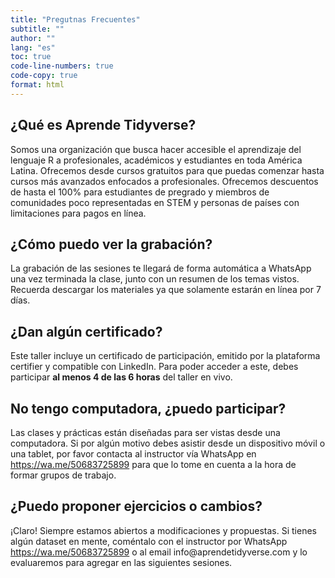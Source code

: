 ```yaml
---
title: "Pregutnas Frecuentes"
subtitle: ""
author: ""
lang: "es"
toc: true
code-line-numbers: true
code-copy: true
format: html
---
```


## ¿Qué es Aprende Tidyverse?
Somos una organización que busca hacer accesible el aprendizaje del lenguaje R a profesionales, académicos y estudiantes en toda América Latina. Ofrecemos desde cursos gratuitos para que puedas comenzar hasta cursos más avanzados enfocados a profesionales. Ofrecemos descuentos de hasta el 100% para estudiantes de pregrado y miembros de comunidades poco representadas en STEM y personas de países con limitaciones para pagos en línea.

## ¿Cómo puedo ver la grabación?
La grabación de las sesiones te llegará de forma automática a WhatsApp una vez terminada la clase, junto con un resumen de los temas vistos. Recuerda descargar los materiales ya que solamente estarán en línea por 7 días.

## ¿Dan algún certificado?
Este taller incluye un certificado de participación, emitido por la plataforma certifier y compatible con LinkedIn. Para poder acceder a este, debes participar **al menos 4 de las 6 horas** del taller en vivo.

## No tengo computadora, ¿puedo participar?
Las clases y prácticas están diseñadas para ser vistas desde una computadora. Si por algún motivo debes asistir desde un dispositivo móvil o una tablet, por favor contacta al instructor vía WhatsApp en [https://wa.me/50683725899](https://wa.me/50683725899) para que lo tome en cuenta a la hora de formar grupos de trabajo.

## ¿Puedo proponer ejercicios o cambios?
¡Claro! Siempre estamos abiertos a modificaciones y propuestas. Si tienes algún dataset en mente, coméntalo con el instructor por WhatsApp [https://wa.me/50683725899](https://wa.me/50683725899) o al email info@aprendetidyverse.com y lo evaluaremos para agregar en las siguientes sesiones.


